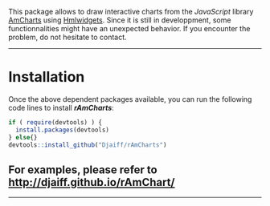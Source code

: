 This package allows to draw interactive charts from the *JavaScript* library [AmCharts][url_amcharts] using [Hmlwidgets][url_htmlwidgets].
Since it is still in developpment, some functionnalities might have an unexpected behavior. If you encounter the problem, do not hesitate to contact.

---

# Installation

Once the above dependent packages available, you can run the following code lines to install ***rAmCharts***:

```r
if ( require(devtools) ) {
  install.packages(devtools)
} else{}
devtools::install_github("Djaiff/rAmCharts")
```

## For examples, please refer to <http://djaiff.github.io/rAmChart/>

---

[url_amcharts]: http://www.amcharts.com
[url_htmlwidgets]: http://www.htmlwidgets.org
